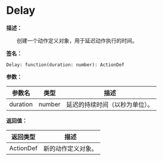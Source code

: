 # Delay

**描述：**

&emsp;&emsp;创建一个动作定义对象，用于延迟动作执行的时间。

**签名：**
```tl
Delay: function(duration: number): ActionDef
```

**参数：**

| 参数名 | 类型 | 描述 |
| --- | --- | --- |
| duration | number | 延迟的持续时间（以秒为单位）。 |

**返回值：**

| 返回类型 | 描述 |
| --- | --- |
| ActionDef | 新的动作定义对象。 |